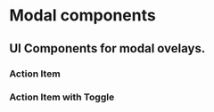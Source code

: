 
# Modal components

## UI Components for modal ovelays.

<NPM npm={props.npm} />

### Action Item

<ActionItemStatic />

### Action Item with Toggle

<ActionItemWithToggle />